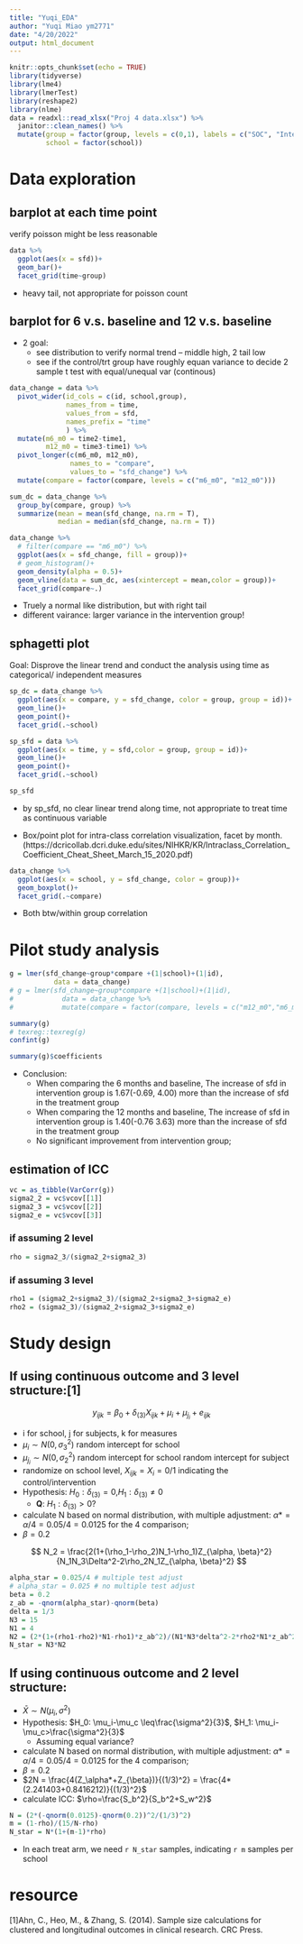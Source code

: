 ```yaml
---
title: "Yuqi_EDA"
author: "Yuqi Miao ym2771"
date: "4/20/2022"
output: html_document
---
```


```r
knitr::opts_chunk$set(echo = TRUE)
library(tidyverse)
library(lme4)
library(lmerTest)
library(reshape2)
library(nlme)
data = readxl::read_xlsx("Proj 4 data.xlsx") %>% 
  janitor::clean_names() %>% 
  mutate(group = factor(group, levels = c(0,1), labels = c("SOC", "Intervention")),
         school = factor(school))
```


# Data exploration 

## barplot at each time point

verify poisson might be less reasonable
```r
data %>% 
  ggplot(aes(x = sfd))+
  geom_bar()+
  facet_grid(time~group)
```

* heavy tail, not appropriate for poisson count

## barplot for 6 v.s. baseline and 12 v.s. baseline 

* 2 goal:
  * see distribution to verify normal trend -- middle high, 2 tail low
  * see if the control/trt group have roughly equan variance to decide 2 sample t test with equal/unequal var (continous) 

```r
data_change = data %>% 
  pivot_wider(id_cols = c(id, school,group),
              names_from = time,
              values_from = sfd,
              names_prefix = "time"
              ) %>% 
  mutate(m6_m0 = time2-time1,
         m12_m0 = time3-time1) %>% 
  pivot_longer(c(m6_m0, m12_m0),
               names_to = "compare",
               values_to = "sfd_change") %>% 
  mutate(compare = factor(compare, levels = c("m6_m0", "m12_m0")))

sum_dc = data_change %>% 
  group_by(compare, group) %>% 
  summarize(mean = mean(sfd_change, na.rm = T),
            median = median(sfd_change, na.rm = T))

data_change %>% 
  # filter(compare == "m6_m0") %>% 
  ggplot(aes(x = sfd_change, fill = group))+
  # geom_histogram()+
  geom_density(alpha = 0.5)+
  geom_vline(data = sum_dc, aes(xintercept = mean,color = group))+
  facet_grid(compare~.)

```

* Truely a normal like distribution, but with right tail
* different vairance: larger variance in the intervention group!

## sphagetti plot 

Goal: Disprove the linear trend and conduct the analysis using time as categorical/ independent measures

```r
sp_dc = data_change %>% 
  ggplot(aes(x = compare, y = sfd_change, color = group, group = id))+
  geom_line()+
  geom_point()+
  facet_grid(.~school)

sp_sfd = data %>% 
  ggplot(aes(x = time, y = sfd,color = group, group = id))+
  geom_line()+
  geom_point()+
  facet_grid(.~school)

sp_sfd
```

* by sp_sfd, no clear linear trend along time, not appropriate to treat time as continuous variable


* Box/point plot for intra-class correlation visualization, facet by month. (https://dcricollab.dcri.duke.edu/sites/NIHKR/KR/Intraclass_Correlation_Coefficient_Cheat_Sheet_March_15_2020.pdf)

```r
data_change %>% 
  ggplot(aes(x = school, y = sfd_change, color = group))+
  geom_boxplot()+
  facet_grid(.~compare)
```

* Both btw/within group correlation


# Pilot study analysis


```r
g = lmer(sfd_change~group*compare +(1|school)+(1|id), 
           data = data_change)
# g = lmer(sfd_change~group*compare +(1|school)+(1|id), 
#            data = data_change %>% 
#            mutate(compare = factor(compare, levels = c("m12_m0","m6_m0"))))

summary(g)
# texreg::texreg(g)
confint(g)
```

```r
summary(g)$coefficients
```

* Conclusion: 
  * When comparing the 6 months and baseline, The increase of sfd in intervention group is 1.67(-0.69, 4.00) more than the increase of sfd in the treatment group
  * When comparing the 12 months and baseline, The increase of sfd in intervention group is 1.40(-0.76 3.63) more than the increase of sfd in the treatment group
  * No significant improvement from intervention group;
  
## estimation of ICC

```r
vc = as_tibble(VarCorr(g))
sigma2_2 = vc$vcov[[1]]
sigma2_3 = vc$vcov[[2]]
sigma2_e = vc$vcov[[3]]
```

### if assuming 2 level
```r
rho = sigma2_3/(sigma2_2+sigma2_3)
```

### if assuming 3 level

```r
rho1 = (sigma2_2+sigma2_3)/(sigma2_2+sigma2_3+sigma2_e)
rho2 = (sigma2_3)/(sigma2_2+sigma2_3+sigma2_e)
```



# Study design

## If using continuous outcome and 3 level structure:[1]

$$
y_{ijk} = \beta_0+\delta_{(3)}X_{ijk}+\mu_i+\mu_{j_{i}}+e_{ijk} 
$$

* i for school, j for subjects, k for measures
* $\mu_i \sim N(0, \sigma_3^2)$ random intercept for school
* $\mu_{j_{i}}\sim N(0, \sigma_2^2)$ random intercept for school random intercept for subject
* randomize on school level, $X_{ijk} = X_i = 0/1$ indicating the control/intervention
* Hypothesis: $H_0: \delta_{(3)} = 0$,$H_1: \delta_{(3)} \neq 0$
  * **Q**: $H_1: \delta_{(3)} > 0?$
* calculate N based on normal distribution, with multiple adjustment: $\alpha* = \alpha/4 = 0.05/4 = 0.0125$ for the 4 comparison;
* $\beta = 0.2$

$$
N_2 = \frac{2(1+(\rho_1-\rho_2)N_1-\rho_1)Z_{\alpha, \beta}^2}{N_1N_3\Delta^2-2\rho_2N_1Z_{\alpha, \beta}^2}
$$

```r
alpha_star = 0.025/4 # multiple test adjust
# alpha_star = 0.025 # no multiple test adjust
beta = 0.2
z_ab = -qnorm(alpha_star)-qnorm(beta)
delta = 1/3
N3 = 15
N1 = 4
N2 = (2*(1+(rho1-rho2)*N1-rho1)*z_ab^2)/(N1*N3*delta^2-2*rho2*N1*z_ab^2)
N_star = N3*N2
```


## If using continuous outcome and 2 level structure: 

* $\bar X \sim N(\mu_i, \sigma^2)$
* Hypothesis: $H_0: \mu_i-\mu_c \leq\frac{\sigma^2}{3}$, $H_1: \mu_i-\mu_c>\frac{\sigma^2}{3}$
  * Assuming equal variance?
* calculate N based on normal distribution, with multiple adjustment: $\alpha* = \alpha/4 = 0.05/4 = 0.0125$ for the 4 comparison;
* $\beta = 0.2$
* $2N = \frac{4(Z_\alpha*+Z_{\beta})}{(1/3)^2} = \frac{4*(2.241403+0.8416212)}{(1/3)^2}$
* calculate ICC: $\rho=\frac{S_b^2}{S_b^2+S_w^2}$

```r
N = (2*(-qnorm(0.0125)-qnorm(0.2))^2/(1/3)^2)
m = (1-rho)/(15/N-rho)
N_star = N*(1+(m-1)*rho)
```

* In each treat arm, we need `r N_star` samples, indicating `r m` samples per school




# resource

[1]Ahn, C., Heo, M., & Zhang, S. (2014). Sample size calculations for clustered and longitudinal outcomes in clinical research. CRC Press.





